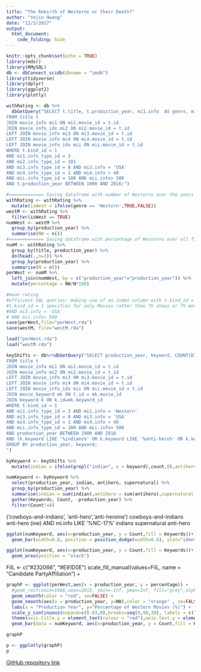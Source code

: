 ```yaml
---
title: "The Rebirth of Westerns or their Death?"
author: "Yejin Hwang"
date: "12/3/2017"
output: 
  html_document:
    code_folding: hide
---
```


```r
knitr::opts_chunk$set(echo = TRUE)
library(mdsr)
library(RMySQL)
db <- dbConnect_scidb(dbname = "imdb")
library(tidyverse)
library(dplyr)
library(ggplot2)
library(plotly)
```

```r
withRating <- db %>%
  dbGetQuery("SELECT t.title, t.production_year, mi1.info  AS genre, mi2.info AS Rating
FROM title t
JOIN movie_info mi1 ON mi1.movie_id = t.id
JOIN movie_info_idx mi2 ON mi2.movie_id = t.id
LEFT JOIN movie_info mi3 ON mi3.movie_id = t.id
LEFT JOIN movie_info mi4 ON mi4.movie_id = t.id
LEFT JOIN movie_info_idx mii ON mii.movie_id = t.id
WHERE t.kind_id = 1
AND mi1.info_type_id = 3
AND mi2.info_type_id = 101 
AND mi3.info_type_id = 8 AND mi3.info = 'USA'
AND mi4.info_type_id = 1 AND mi4.info > 40
AND mii.info_type_id = 100 AND mii.info> 500
AND t.production_year BETWEEN 1900 AND 2016;")

#============= Saving dataframe with number of Westerns over the years ==========
withRating <- withRating %>%
  mutate(isWest = ifelse(genre == 'Western',TRUE,FALSE))
westM <- withRating %>%
  filter(isWest == TRUE)
numWest <- westM %>%
  group_by(production_year) %>%
  summarise(NW = n())
#============= Saving dataframe with percentage of Westerns over all films =======
numM <- withRating %>%
  group_by(title, production_year) %>%
  do(head(.,n=1)) %>%
  group_by(production_year) %>%
  summarise(N = n())
perWest <- numM %>%
  left_join(numWest, by = c("production_year"="production_year")) %>%
  mutate(percentage = NW/N*100)
```
```r
#mean rating
#efficient SQL queries: making use of an index column with t.kind_id = 1
#t.kind_id = 1 specifies for only Movies rather than TV shows or TV movies
#AND mi3.info = 'USA'
# AND mii.info> 500
save(perWest,file="perWest.rda")
save(westM, file="westM.rda")
```
```r
load("perWest.rda")
load("westM.rda")
```


```r

keyShifts <- db%>%dbGetQuery("SELECT production_year, keyword, COUNT(DISTINCT t.id) as count
FROM title t
JOIN movie_info mi1 ON mi1.movie_id = t.id
JOIN movie_info mi2 ON mi2.movie_id = t.id
LEFT JOIN movie_info mi3 ON mi3.movie_id = t.id
LEFT JOIN movie_info mi4 ON mi4.movie_id = t.id
LEFT JOIN movie_info_idx mii ON mii.movie_id = t.id
JOIN movie_keyword mk ON t.id = mk.movie_id
JOIN keyword k ON k.id=mk.keyword_id
WHERE t.kind_id = 1
AND mi1.info_type_id = 3 AND mi1.info = 'Western'
AND mi3.info_type_id = 8 AND mi3.info = 'USA'
AND mi4.info_type_id = 1 AND mi4.info > 40
AND mii.info_type_id = 100 AND mii.info> 500
AND production_year BETWEEN 1900 AND 2016
AND (k.keyword LIKE '%indians%' OR k.keyword LIKE '%anti-hero%' OR k.keyword LIKE '%supernatural%')
GROUP BY production_year, keyword;
")
```
```r
byKeyword <- keyShifts %>%
  mutate(indian = ifelse(grepl("indian", x = keyword),count,0),antihero = ifelse(grepl("anti-hero", x = keyword),count,0),supernatural = ifelse(grepl("supernatural", x = keyword),count,0))

numKeyword <- byKeyword %>%
  select(production_year, indian, antihero, supernatural) %>%
  group_by(production_year) %>%
  summarise(indian = sum(indian),antihero = sum(antihero),supernatural = sum(supernatural)) %>%
  gather(Keywords, Count, -production_year) %>%
  filter(Count!=0)
```
('cowboys-and-indians', 'anti-hero','anti-heroine')
cowboys-and-indians
anti-hero (ine)
AND mi.info LIKE '%NC-17%'
indians
supernatural
anti-hero

```r
ggplot(numKeyword, aes(x=production_year, y = Count,fill = Keywords))+
  geom_bar(width=0.8, position = position_dodge(width=0.6), stat="identity") 

ggplot(numKeyword, aes(x=production_year, y = Count,fill = Keywords))+
  geom_area(position = "stack") 
```
FilL <- c("#232066", "#E91D0E")
    scale_fill_manual(values=FilL, name = "Candidate Party\n   Affiliation") +

```r
graphP <- ggplot(perWest,aes(x = production_year, y = percentage)) + 
  #geom_rect(xmin=1980,xmax=2015, ymin=-Inf, ymax=Inf, fill="grey",alpha=0.05)+
  geom_smooth(color = "red", se=FALSE) +
  geom_smooth(aes(x = production_year, y=NW),color = "orange" , se=FALSE) + 
  labs(x = "Production Year", y="Percentage of Western Movies (%)") + 
  scale_y_continuous(expand=c(0.03,0),breaks=seq(0,90,30), labels = c("0%","30%","60%","90%"),sec.axis = sec_axis(~.*1, name = "Number of Western Movies"))+ 
  theme(axis.title.y = element_text(colour = "red"),axis.text.y = element_text(color = "red"), axis.text.y.right = element_text(color = "orange"),axis.title.y.right = element_text(colour = "orange"))+
  geom_bar(data = numKeyword, aes(x=production_year, y = Count,fill = Keywords),width=0.8, position = position_dodge(width=0.6), stat="identity")

graphP
```

```r
p <- ggplotly(graphP)
p
```

[GitHub repository link](https://github.com/yejhwang/mp4_DataJournalism.git)


